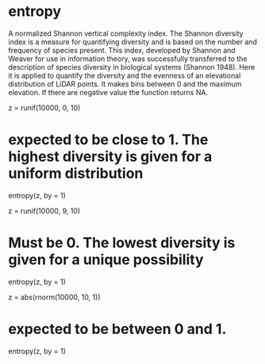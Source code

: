 entropy
===========

A normalized Shannon vertical complexity index. The Shannon diversity index is a measure for quantifying diversity and is based on the number and frequency of species present. This index, developed by Shannon and Weaver for use in information theory, was successfully transferred to the description of species diversity in biological systems (Shannon 1948). Here it is applied to quantify the diversity and the evenness of an elevational distribution of LiDAR points. 
It makes bins between 0 and the maximum elevation. If there are negative value the function returns NA. 

z = runif(10000, 0, 10)

# expected to be close to 1. The highest diversity is given for a uniform distribution
entropy(z, by = 1)

 z = runif(10000, 9, 10)

# Must be 0. The lowest diversity is given for a unique possibility
entropy(z, by = 1)

z = abs(rnorm(10000, 10, 1))

# expected to be between 0 and 1.
entropy(z, by = 1)
